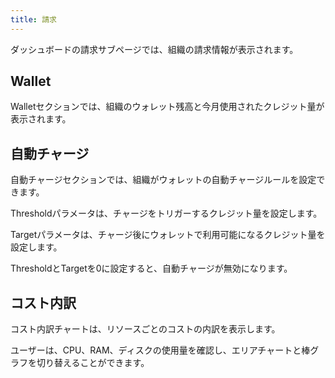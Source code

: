 ```yaml
---
title: 請求
---
```


ダッシュボードの請求サブページでは、組織の請求情報が表示されます。

## Wallet

Walletセクションでは、組織のウォレット残高と今月使用されたクレジット量が表示されます。

## 自動チャージ

自動チャージセクションでは、組織がウォレットの自動チャージルールを設定できます。

Thresholdパラメータは、チャージをトリガーするクレジット量を設定します。

Targetパラメータは、チャージ後にウォレットで利用可能になるクレジット量を設定します。

ThresholdとTargetを0に設定すると、自動チャージが無効になります。

## コスト内訳

コスト内訳チャートは、リソースごとのコストの内訳を表示します。

ユーザーは、CPU、RAM、ディスクの使用量を確認し、エリアチャートと棒グラフを切り替えることができます。
